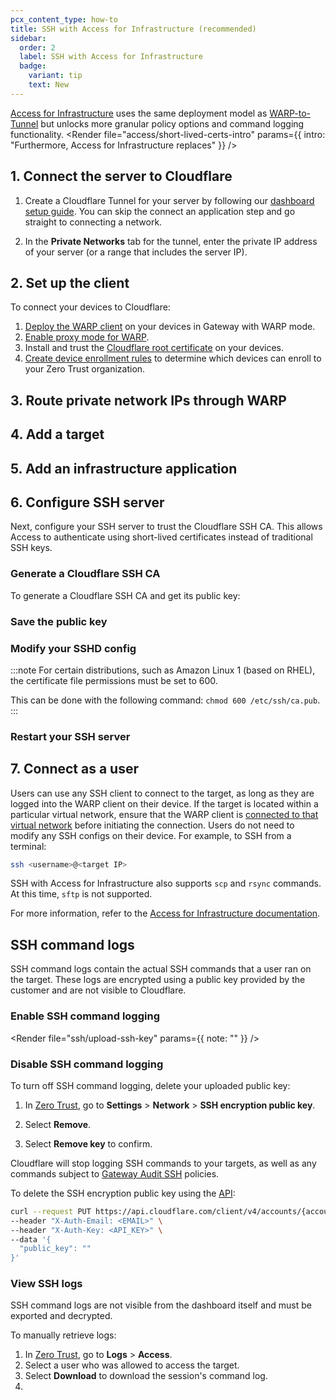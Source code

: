 ```yaml
---
pcx_content_type: how-to
title: SSH with Access for Infrastructure (recommended)
sidebar:
  order: 2
  label: SSH with Access for Infrastructure
  badge:
    variant: tip
    text: New
---
```



[Access for Infrastructure](/cloudflare-one/applications/non-http/infrastructure-apps/) uses the same deployment model as [WARP-to-Tunnel](/cloudflare-one/connections/connect-networks/use-cases/ssh/ssh-warp-to-tunnel/) but unlocks more granular policy options and command logging functionality.
<Render file="access/short-lived-certs-intro" params={{ intro: "Furthermore, Access for Infrastructure replaces" }} />

## 1. Connect the server to Cloudflare

1. Create a Cloudflare Tunnel for your server by following our [dashboard setup guide](/cloudflare-one/connections/connect-networks/get-started/create-remote-tunnel/). You can skip the connect an application step and go straight to connecting a network.

2. In the **Private Networks** tab for the tunnel, enter the private IP address of your server (or a range that includes the server IP).

## 2. Set up the client

To connect your devices to Cloudflare:

1. [Deploy the WARP client](/cloudflare-one/connections/connect-devices/warp/deployment/) on your devices in Gateway with WARP mode.
2. [Enable proxy mode for WARP](/cloudflare-one/connections/connect-networks/warp/warp-modes/#proxy-mode).
3. Install and trust the [Cloudflare root certificate](/cloudflare-one/connections/connect-devices/warp/user-side-certificates/) on your devices.
4. [Create device enrollment rules](/cloudflare-one/connections/connect-devices/warp/deployment/device-enrollment/) to determine which devices can enroll to your Zero Trust organization.

## 3. Route private network IPs through WARP

<Render file="tunnel/warp-to-tunnel-route-ips" />

## 4. Add a target

<Render file="access/add-target" />

## 5. Add an infrastructure application

<Render file="access/add-infrastructure-app" />

## 6. Configure SSH server

Next, configure your SSH server to trust the Cloudflare SSH CA. This allows Access to authenticate using short-lived certificates instead of traditional SSH keys.

### Generate a Cloudflare SSH CA

<Render file="ssh/ssh-proxy-ca-note" />

To generate a Cloudflare SSH CA and get its public key:

<Render file="ssh/ssh-proxy-ca" />

### Save the public key
<Render file="ssh/public-key" />

### Modify your SSHD config
<Render file="ssh/modify-sshd" />

:::note
For certain distributions, such as Amazon Linux 1 (based on RHEL), the certificate file permissions must be set to 600.

This can be done with the following command: `chmod 600 /etc/ssh/ca.pub`.
:::

### Restart your SSH server
<Render file="ssh/restart-server" />

## 7. Connect as a user

Users can use any SSH client to connect to the target, as long as they are logged into the WARP client on their device. If the target is located within a particular virtual network, ensure that the WARP client is [connected to that virtual network](/cloudflare-one/connections/connect-networks/private-net/cloudflared/tunnel-virtual-networks/#connect-to-a-virtual-network) before initiating the connection. Users do not need to modify any SSH configs on their device. For example, to SSH from a terminal:

```sh
ssh <username>@<target IP>
```

SSH with Access for Infrastructure also supports `scp` and `rsync` commands. At this time, `sftp` is not supported.

For more information, refer to the [Access for Infrastructure documentation](/cloudflare-one/applications/non-http/infrastructure-apps/#connect-as-a-user).

## SSH command logs

SSH command logs contain the actual SSH commands that a user ran on the target. These logs are encrypted using a public key provided by the customer and are not visible to Cloudflare.

### Enable SSH command logging

<Render file="ssh/upload-ssh-key" params={{ note: "" }} />

### Disable SSH command logging

To turn off SSH command logging, delete your uploaded public key:

<Tabs>
<TabItem label="Dashboard">

1. In [Zero Trust](https://one.dash.cloudflare.com), go to **Settings** > **Network** > **SSH encryption public key**.

2. Select **Remove**.

3. Select **Remove key** to confirm.

Cloudflare will stop logging SSH commands to your targets, as well as any commands subject to [Gateway Audit SSH](/cloudflare-one/policies/gateway/network-policies/ssh-logging/) policies.

</TabItem>
<TabItem label="API">

To delete the SSH encryption public key using the [API](/api/operations/zero-trust-update-audit-ssh-settings):

```sh
curl --request PUT https://api.cloudflare.com/client/v4/accounts/{account_id}/gateway/audit_ssh_settings \
--header "X-Auth-Email: <EMAIL>" \
--header "X-Auth-Key: <API_KEY>" \
--data '{
  "public_key": ""
}'
```
</TabItem>
</Tabs>

### View SSH logs

SSH command logs are not visible from the dashboard itself and must be exported and decrypted.

To manually retrieve logs:

1. In [Zero Trust](https://one.dash.cloudflare.com), go to **Logs** > **Access**.
2. Select a user who was allowed to access the target.
3. Select **Download** to download the session's command log.
4. <Render file="ssh/decrypt-ssh-log" />

